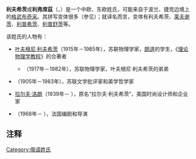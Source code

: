 '''利夫希茨'''或'''利弗席茲'''（{{lang-ru|Ли́фшиц}}，{{transl|ru|ISO|Lifshitz}}{{efn|德语转写：{{lang|de|Lifschitz}}，另有罕见转写：Lifschits}}）是一个中欧、东欧姓氏，可能来自于波兰、捷克边境上的[[格武布奇采|格武布奇采]]。其拼写变体很多（参见{{tsl|en|Lifschitz|Lifschitz}}）；就译名而言，变体有利夫希茨、[[莱夫谢茨|莱夫谢茨]]、[[利普希茨|利普希茨]]、[[利普舒茨|利普舒茨]]等。

该姓氏的人物有：
*[[叶夫根尼·利夫希茨|叶夫根尼·利夫希茨]]（1915年－1985年），苏联物理学家，[[朗道|朗道]]的学生，《[[理论物理学教程|理论物理学教程]]》的合著者
**{{tsl|en|Ilya Lifshitz|伊利亚·利夫希茨}}（1917年－1982年），苏联物理学家，叶夫根尼·利夫希茨的弟弟
*{{tsl|en|Mikhail Lifshitz|米哈伊尔·利夫希茨}}（1905年－1983年），苏联文学批评家和美学哲学家
*[[拉尔夫·洛朗|拉尔夫·洛朗]]（1939年－ ），原名“拉尔夫·利夫希茨”，美国时尚设计师和企业家
*{{tsl|en|Sébastien Lifshitz|塞巴斯蒂安·利夫希茨}}（1968年－ ），法国编剧和导演

==注释==
{{notelist|iger=}}

{{surname}}

{{DEFAULTSORT:Ли́фшиц}}
[[Category:俄语姓氏|Category:俄语姓氏]]